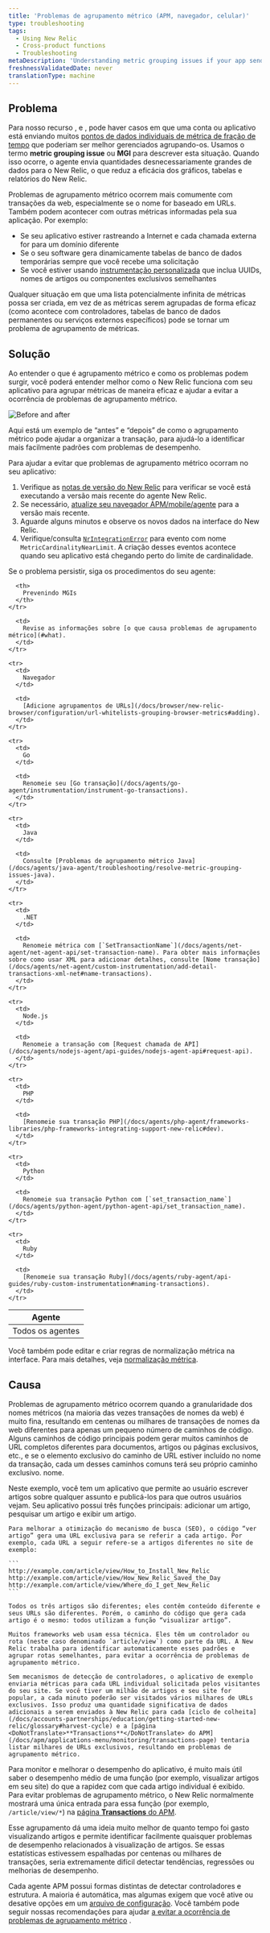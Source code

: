 ```yaml
---
title: 'Problemas de agrupamento métrico (APM, navegador, celular)'
type: troubleshooting
tags:
  - Using New Relic
  - Cross-product functions
  - Troubleshooting
metaDescription: 'Understanding metric grouping issues if your app sends too many metrics to New Relic, preventing MGI from occurring, and troubleshooting steps.'
freshnessValidatedDate: never
translationType: machine
---
```



## Problema

Para nosso recurso <InlinePopover type="apm"/>, <InlinePopover type="browser"/>e <InlinePopover type="mobile"/>, pode haver casos em que uma conta ou aplicativo está enviando muitos [pontos de dados individuais de métrica de fração de tempo](/docs/data-analysis/metrics/analyze-your-metrics/data-collection-metric-timeslice-event-data#timeslice-data) que poderiam ser melhor gerenciados agrupando-os. Usamos o termo <DoNotTranslate>**metric grouping issue**</DoNotTranslate> ou <DoNotTranslate>**MGI**</DoNotTranslate> para descrever esta situação. Quando isso ocorre, o agente envia quantidades desnecessariamente grandes de dados para o New Relic, o que reduz a eficácia dos gráficos, tabelas e relatórios do New Relic.

Problemas de agrupamento métrico ocorrem mais comumente com transações da web, especialmente se o nome for baseado em URLs. Também podem acontecer com outras métricas informadas pela sua aplicação. Por exemplo:

* Se seu aplicativo estiver rastreando a Internet e cada chamada externa for para um domínio diferente
* Se o seu software gera dinamicamente tabelas de banco de dados temporárias sempre que você recebe uma solicitação
* Se você estiver usando [instrumentação personalizada](/docs/agents/manage-apm-agents/agent-metrics/custom-instrumentation) que inclua UUIDs, nomes de artigos ou componentes exclusivos semelhantes

Qualquer situação em que uma lista potencialmente infinita de métricas possa ser criada, em vez de as métricas serem agrupadas de forma eficaz (como acontece com controladores, tabelas de banco de dados permanentes ou serviços externos específicos) pode se tornar um problema de agrupamento de métricas.

## Solução

Ao entender o que é agrupamento métrico e como os problemas podem surgir, você poderá entender melhor como o New Relic funciona com seu aplicativo para agrupar métricas de maneira eficaz e ajudar a evitar a ocorrência de problemas de agrupamento métrico.

<img
  title=" Before and after"
  alt=" Before and after"
  src={solutionsMetricGrouping}
/>

<figcaption>
  Aqui está um exemplo de “antes” e “depois” de como o agrupamento métrico pode ajudar a organizar a transação, para ajudá-lo a identificar mais facilmente padrões com problemas de desempenho.
</figcaption>

Para ajudar a evitar que problemas de agrupamento métrico ocorram no seu aplicativo:

1. Verifique as [notas de versão do New Relic](/docs/release-notes) para verificar se você está executando a versão mais recente do agente New Relic.
2. Se necessário, [atualize seu navegador APM/mobile/agente](/docs/agents/manage-apm-agents/installation/update-new-relic-agent) para a versão mais recente.
3. Aguarde alguns minutos e observe os novos dados na interface do New Relic.
4. Verifique/consulta [`NrIntegrationError`](/docs/data-apis/manage-data/nrintegrationerror/) para evento com nome `MetricCardinalityNearLimit`. A criação desses eventos acontece quando seu aplicativo está chegando perto do limite de cardinalidade.

Se o problema persistir, siga os procedimentos do seu agente:

<table>
  <thead>
    <tr>
      <th>
        Agente
      </th>

      <th>
        Prevenindo MGIs
      </th>
    </tr>
  </thead>

  <tbody>
    <tr>
      <td>
        Todos os agentes
      </td>

      <td>
        Revise as informações sobre [o que causa problemas de agrupamento métrico](#what).
      </td>
    </tr>

    <tr>
      <td>
        Navegador
      </td>

      <td>
        [Adicione agrupamentos de URLs](/docs/browser/new-relic-browser/configuration/url-whitelists-grouping-browser-metrics#adding).
      </td>
    </tr>

    <tr>
      <td>
        Go
      </td>

      <td>
        Renomeie seu [Go transação](/docs/agents/go-agent/instrumentation/instrument-go-transactions).
      </td>
    </tr>

    <tr>
      <td>
        Java
      </td>

      <td>
        Consulte [Problemas de agrupamento métrico Java](/docs/agents/java-agent/troubleshooting/resolve-metric-grouping-issues-java).
      </td>
    </tr>

    <tr>
      <td>
        .NET
      </td>

      <td>
        Renomeie métrica com [`SetTransactionName`](/docs/agents/net-agent/net-agent-api/set-transaction-name). Para obter mais informações sobre como usar XML para adicionar detalhes, consulte [Nome transação](/docs/agents/net-agent/custom-instrumentation/add-detail-transactions-xml-net#name-transactions).
      </td>
    </tr>

    <tr>
      <td>
        Node.js
      </td>

      <td>
        Renomeie a transação com [Request chamada de API](/docs/agents/nodejs-agent/api-guides/nodejs-agent-api#request-api).
      </td>
    </tr>

    <tr>
      <td>
        PHP
      </td>

      <td>
        [Renomeie sua transação PHP](/docs/agents/php-agent/frameworks-libraries/php-frameworks-integrating-support-new-relic#dev).
      </td>
    </tr>

    <tr>
      <td>
        Python
      </td>

      <td>
        Renomeie sua transação Python com [`set_transaction_name`](/docs/agents/python-agent/python-agent-api/set_transaction_name).
      </td>
    </tr>

    <tr>
      <td>
        Ruby
      </td>

      <td>
        [Renomeie sua transação Ruby](/docs/agents/ruby-agent/api-guides/ruby-custom-instrumentation#naming-transactions).
      </td>
    </tr>
  </tbody>
</table>

Você também pode editar e criar regras de normalização métrica na interface. Para mais detalhes, veja [normalização métrica](/docs/new-relic-solutions/new-relic-one/ui-data/metric-normalization-rules).

## Causa

Problemas de agrupamento métrico ocorrem quando a granularidade dos nomes métricos (na maioria das vezes transações de nomes da web) é muito fina, resultando em centenas ou milhares de transações de nomes da web diferentes para apenas um pequeno número de caminhos de código. Alguns caminhos de código principais podem gerar muitos caminhos de URL completos diferentes para documentos, artigos ou páginas exclusivos, etc., e se o elemento exclusivo do caminho de URL estiver incluído no nome da transação, cada um desses caminhos comuns terá seu próprio caminho exclusivo. nome.

<CollapserGroup>
  <Collapser
    id="example"
    title="Exemplo de MGI"
  >
    Neste exemplo, você tem um aplicativo que permite ao usuário escrever artigos sobre qualquer assunto e publicá-los para que outros usuários vejam. Seu aplicativo possui três funções principais: adicionar um artigo, pesquisar um artigo e exibir um artigo.

    Para melhorar a otimização do mecanismo de busca (SEO), o código “ver artigo” gera uma URL exclusiva para se referir a cada artigo. Por exemplo, cada URL a seguir refere-se a artigos diferentes no site de exemplo:

    ```
    http://example.com/article/view/How_to_Install_New_Relic
    http://example.com/article/view/How_New_Relic_Saved_the_Day
    http://example.com/article/view/Where_do_I_get_New_Relic
    ```

    Todos os três artigos são diferentes; eles contêm conteúdo diferente e seus URLs são diferentes. Porém, o caminho do código que gera cada artigo é o mesmo: todos utilizam a função “visualizar artigo”.

    Muitos frameworks web usam essa técnica. Eles têm um controlador ou rota (neste caso denominado `article/view`) como parte da URL. A New Relic trabalha para identificar automaticamente esses padrões e agrupar rotas semelhantes, para evitar a ocorrência de problemas de agrupamento métrico.

    Sem mecanismos de detecção de controladores, o aplicativo de exemplo enviaria métricas para cada URL individual solicitada pelos visitantes do seu site. Se você tiver um milhão de artigos e seu site for popular, a cada minuto poderão ser visitados vários milhares de URLs exclusivos. Isso produz uma quantidade significativa de dados adicionais a serem enviados à New Relic para cada [ciclo de colheita](/docs/accounts-partnerships/education/getting-started-new-relic/glossary#harvest-cycle) e a [página <DoNotTranslate>**Transactions**</DoNotTranslate> do APM](/docs/apm/applications-menu/monitoring/transactions-page) tentaria listar milhares de URLs exclusivos, resultando em problemas de agrupamento métrico.
  </Collapser>
</CollapserGroup>

Para monitor e melhorar o desempenho do aplicativo, é muito mais útil saber o desempenho médio de uma função (por exemplo, visualizar artigos em seu site) do que a rapidez com que cada artigo individual é exibido. Para evitar problemas de agrupamento métrico, o New Relic normalmente mostrará uma única entrada para essa função (por exemplo, `/article/view/*`) na [página <DoNotTranslate>**Transactions**</DoNotTranslate> do APM](/docs/apm/applications-menu/monitoring/transactions-page).

Esse agrupamento dá uma ideia muito melhor de quanto tempo foi gasto visualizando artigos e permite identificar facilmente quaisquer problemas de desempenho relacionados à visualização de artigos. Se essas estatísticas estivessem espalhadas por centenas ou milhares de transações, seria extremamente difícil detectar tendências, regressões ou melhorias de desempenho.

Cada agente APM possui formas distintas de detectar controladores e estrutura. A maioria é automática, mas algumas exigem que você ative ou desative opções em um [arquivo de configuração](/docs/agents/manage-apm-agents/configuration/configure-agent). Você também pode seguir nossas recomendações para ajudar [a evitar a ocorrência de problemas de agrupamento métrico](#prevent) .